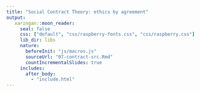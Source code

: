 ```yaml
---
title: "Social Contract Theory: ethics by agreement"
output:
   xaringan::moon_reader:
     seal: false
     css: ["default", "css/raspberry-fonts.css", "css/raspberry.css"]
     lib_dir: libs
     nature:
       beforeInit: "js/macros.js"
       sourceUrl: "07-contract-src.Rmd"
       countIncrementalSlides: true
     includes:
       after_body: 
         - "include.html"
---
```

